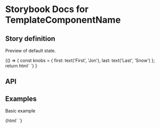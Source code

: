 

# Storybook Docs for TemplateComponentName

<Meta title="DESIGN SYSTEM/template-component" />

## Story definition

Preview of default state.

<Story name="Develop">
  {() => {
		const knobs = {
			first: text('First', 'Jon'),
			last: text('Last', 'Snow')
		};
		return html`
			<tag-template-component
				first='${knobs.first}'
				last='${knobs.last}'
				@click=${action('TemplateComponentName click')}>
			</tag-template-component>
		`}
	}
</Story>

## API

<Props of="tag-template-component" />

## Examples

Basic example

<Preview withToolbar>
  <Story name="Basic">
    {html`
		  <tag-template-component
		    first='Jon'
		    last='Snow'>
		  </tag-template-component>
		`}
	</Story>
</Preview>
